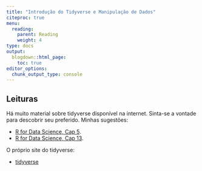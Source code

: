 ```yaml
---
title: "Introdução do Tidyverse e Manipulação de Dados"
citeproc: true
menu: 
  reading:
    parent: Reading
    weight: 4
type: docs
output:
  blogdown::html_page:
    toc: true
editor_options: 
  chunk_output_type: console
---
```


## Leituras

Há muito material sobre tidyverse disponível na internet. Sinta-se a vontade para descobrir seu preferido. Minhas sugestões:

- [R for Data Science, Cap 5](https://r4ds.had.co.nz/transform.html).
- [R for Data Science, Cap 13](https://r4ds.had.co.nz/relational-data.html).

O próprio site do tidyverse:

- [tidyverse](https://www.tidyverse.org/)


